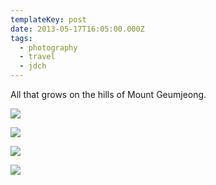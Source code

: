 ```yaml
---
templateKey: post
date: 2013-05-17T16:05:00.000Z
tags:
  - photography
  - travel
  - jdch
---
```

All that grows on the hills of Mount Geumjeong.

![](../../assets/photos/20130517-IMG_6882.jpg)

![](../../assets/photos/20130517-IMG_6894.jpg)

![](../../assets/photos/20130517-IMG_6906.jpg)

![](../../assets/photos/20130517-IMG_6903.jpg)